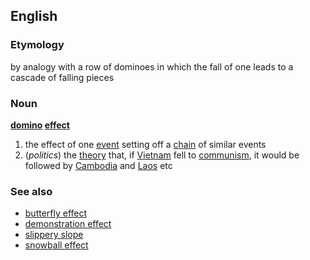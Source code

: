 ==English==
===Etymology===
by analogy with a row of dominoes in which the fall of one leads to a cascade of falling pieces
===Noun===
'''[[domino]] [[effect]]'''
# the effect of one [[event]] setting off a [[chain]] of similar events
#(''politics'') the [[theory]] that, if [[Vietnam]] fell to [[communism]], it would be followed by [[Cambodia]] and [[Laos]] etc
===See also===
*[[butterfly effect]]
*[[demonstration effect]]
*[[slippery slope]]
*[[snowball effect]]